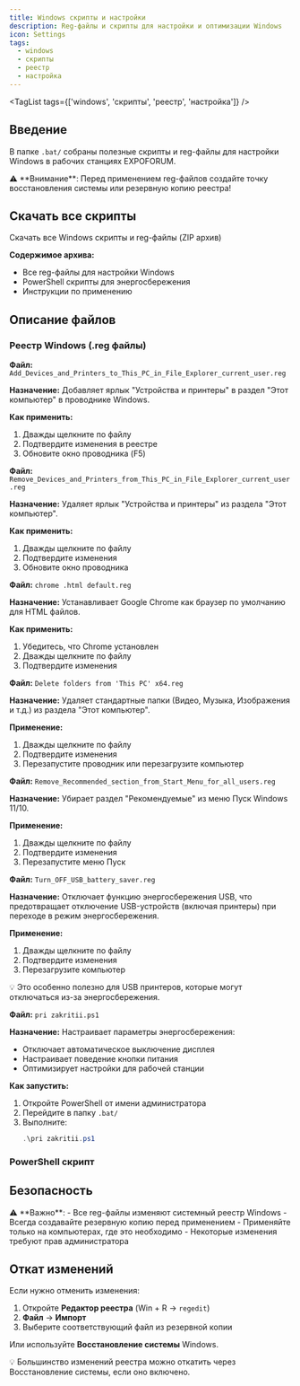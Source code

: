 ```yaml
---
title: Windows скрипты и настройки
description: Reg-файлы и скрипты для настройки и оптимизации Windows
icon: Settings
tags:
  - windows
  - скрипты
  - реестр
  - настройка
---
```


<TagList tags={['windows', 'скрипты', 'реестр', 'настройка']} />

## Введение

В папке `.bat/` собраны полезные скрипты и reg-файлы для настройки Windows в рабочих станциях EXPOFORUM.

<Callout type="warn">
  ⚠️ **Внимание**: Перед применением reg-файлов создайте точку восстановления системы или резервную копию реестра!
</Callout>

## Скачать все скрипты

<DownloadButton href="/downloads/scripts/windows-scripts.zip">
  Скачать все Windows скрипты и reg-файлы (ZIP архив)
</DownloadButton>

**Содержимое архива:**
- Все reg-файлы для настройки Windows
- PowerShell скрипты для энергосбережения
- Инструкции по применению

## Описание файлов

### Реестр Windows (.reg файлы)

<Accordions>
  <Accordion id="add-devices-printers" title="Добавить 'Устройства и принтеры' в Проводник">

**Файл:** `Add_Devices_and_Printers_to_This_PC_in_File_Explorer_current_user.reg`

**Назначение:** Добавляет ярлык "Устройства и принтеры" в раздел "Этот компьютер" в проводнике Windows.

**Как применить:**
1. Дважды щелкните по файлу
2. Подтвердите изменения в реестре
3. Обновите окно проводника (F5)

  </Accordion>

  <Accordion id="remove-devices-printers" title="Удалить 'Устройства и принтеры' из Проводника">

**Файл:** `Remove_Devices_and_Printers_from_This_PC_in_File_Explorer_current_user.reg`

**Назначение:** Удаляет ярлык "Устройства и принтеры" из раздела "Этот компьютер".

**Как применить:**
1. Дважды щелкните по файлу
2. Подтвердите изменения
3. Обновите окно проводника

  </Accordion>

  <Accordion id="chrome-default" title="Установить Chrome как браузер по умолчанию">

**Файл:** `chrome .html default.reg`

**Назначение:** Устанавливает Google Chrome как браузер по умолчанию для HTML файлов.

**Как применить:**
1. Убедитесь, что Chrome установлен
2. Дважды щелкните по файлу
3. Подтвердите изменения

  </Accordion>

  <Accordion id="remove-folders" title="Удалить папки из 'Этот компьютер'">

**Файл:** `Delete folders from 'This PC' x64.reg`

**Назначение:** Удаляет стандартные папки (Видео, Музыка, Изображения и т.д.) из раздела "Этот компьютер".

**Применение:**
1. Дважды щелкните по файлу
2. Подтвердите изменения
3. Перезапустите проводник или перезагрузите компьютер

  </Accordion>

  <Accordion id="remove-recommended" title="Удалить раздел 'Рекомендуемые' из меню Пуск">

**Файл:** `Remove_Recommended_section_from_Start_Menu_for_all_users.reg`

**Назначение:** Убирает раздел "Рекомендуемые" из меню Пуск Windows 11/10.

**Применение:**
1. Дважды щелкните по файлу
2. Подтвердите изменения
3. Перезапустите меню Пуск

  </Accordion>

  <Accordion id="usb-power" title="Отключить энергосбережение USB">

**Файл:** `Turn_OFF_USB_battery_saver.reg`

**Назначение:** Отключает функцию энергосбережения USB, что предотвращает отключение USB-устройств (включая принтеры) при переходе в режим энергосбережения.

**Применение:**
1. Дважды щелкните по файлу
2. Подтвердите изменения
3. Перезагрузите компьютер

<Callout type="info">
  💡 Это особенно полезно для USB принтеров, которые могут отключаться из-за энергосбережения.
</Callout>
  </Accordion>

  <Accordion id="power-settings" title="Настройка энергосбережения">

**Файл:** `pri zakritii.ps1`

**Назначение:** Настраивает параметры энергосбережения:
- Отключает автоматическое выключение дисплея
- Настраивает поведение кнопки питания
- Оптимизирует настройки для рабочей станции

**Как запустить:**
1. Откройте PowerShell от имени администратора
2. Перейдите в папку `.bat/`
3. Выполните:
   ```powershell
   .\pri zakritii.ps1
   ```

  </Accordion>
</Accordions>

### PowerShell скрипт

## Безопасность

<Callout type="warn">
  ⚠️ **Важно**: 
  - Все reg-файлы изменяют системный реестр Windows
  - Всегда создавайте резервную копию перед применением
  - Применяйте только на компьютерах, где это необходимо
  - Некоторые изменения требуют прав администратора
</Callout>

## Откат изменений

Если нужно отменить изменения:

1. Откройте **Редактор реестра** (Win + R → `regedit`)
2. **Файл** → **Импорт**
3. Выберите соответствующий файл из резервной копии

Или используйте **Восстановление системы** Windows.

<Callout type="info">
  💡 Большинство изменений реестра можно откатить через Восстановление системы, если оно включено.
</Callout>


